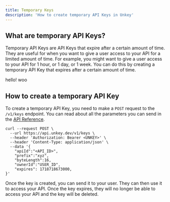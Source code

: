 ```yaml
---
title: Temporary Keys
description: 'How to create temporary API Keys in Unkey'
---
```


## What are temporary API Keys?

Temporary API Keys are API Keys that expire after a certain amount of time. They are useful for when you want to give a user access to your API for a limited amount of time. For example, you might want to give a user access to your API for 1 hour, or 1 day, or 1 week. You can do this by creating a temporary API Key that expires after a certain amount of time.

hello! woo

## How to create a temporary API Key

To create a temporary API Key, you need to make a `POST` request to the `/v1/keys` endpoint. You can read about all the parameters you can send in the [API Reference](/docs/api-reference/create).

```mathml
curl --request POST \
  --url https://api.unkey.dev/v1/keys \
  --header 'Authorization: Bearer <UNKEY>' \
  --header 'Content-Type: application/json' \
  --data '{
	"apiId":"<API_ID>",
	"prefix":"xyz",
	"byteLength":16,
	"ownerId":"USER_ID",
	"expires": 1718718673000,
}'
```

Once the key is created, you can send it to your user. They can then use it to access your API. Once the key expires, they will no longer be able to access your API and the key will be deleted.